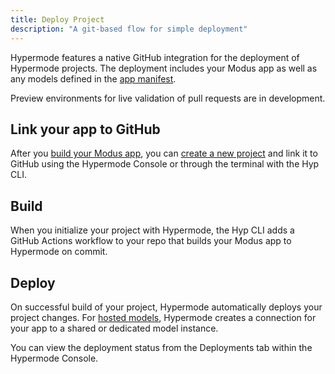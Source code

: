 ```yaml
---
title: Deploy Project
description: "A git-based flow for simple deployment"
---
```


Hypermode features a native GitHub integration for the deployment of Hypermode
projects. The deployment includes your Modus app as well as any models defined
in the [app manifest](/modus/app-manifest).

<Note>
  Preview environments for live validation of pull requests are in development.
</Note>

## Link your app to GitHub

After you
[build your Modus app](/modus/quickstart#building-your-first-modus-app), you can
[create a new project](/create-project) and link it to GitHub using the
Hypermode Console or through the terminal with the Hyp CLI.

## Build

When you initialize your project with Hypermode, the Hyp CLI adds a GitHub
Actions workflow to your repo that builds your Modus app to Hypermode on commit.

## Deploy

On successful build of your project, Hypermode automatically deploys your
project changes. For [hosted models](/hosted-models), Hypermode creates a
connection for your app to a shared or dedicated model instance.

You can view the deployment status from the Deployments tab within the Hypermode
Console.
